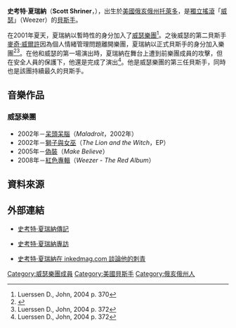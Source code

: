 {{Infobox Musical artist
|Img = Scott Shriner.jpg 
|Name = 史考特·夏瑞納
|Background = non_vocal_instrumentalist
|Birth_name = Scott Shriner
|Born = {{Birth date and age|1965|7|11|mf=y}}
|years_active = 1995年至今
|Origin = [[美國|美國]][[俄亥俄州|俄亥俄州]][[托萊多_(俄亥俄州)|托萊多]]
|Genre = [[搖滾樂|搖滾]]
|Occupation = [[貝斯手|貝斯手]]、[[歌手|歌手]]
|Instrument = [[貝斯|貝斯]]<br />[[吉他|吉他]]<br />[[合成器|合成器]]<br />[[鋼琴|鋼琴]]<br />[[爵士鼓|爵士鼓]]<br />[[歌唱|歌唱]]
|Label = [[Geffen_Records|Geffen Records]]
|Associated_acts = [[威瑟樂團|威瑟樂團]]
}}
'''史考特·夏瑞納'''（'''Scott Shriner'''，{{bd|1965年|7月11日}}），出生於[[美國|美國]][[俄亥俄州|俄亥俄州]][[托萊多_(俄亥俄州)|托萊多]]，是[[獨立搖滾|獨立搖滾]]{{link-en|搖滾樂團|Band (rock and pop)|樂團}}「[[威瑟|威瑟]]」（Weezer）的[[貝斯手|貝斯手]]。

在2001年夏天，夏瑞納以暫時性的身分加入了[[威瑟樂團|威瑟樂團]]<ref name="page 370">Luerssen D., John, 2004 p. 370</ref>。之後威瑟的第二貝斯手[[麥奇·威爾許|麥奇·威爾許]]因為個人情緒管理問題離開樂團，夏瑞納以正式貝斯手的身分加入樂團<ref name="nerv">{{cite web| last =| first =| url =http://www.rocksaltplum.com/RSPSpring2007/ARTMikeyWelsh.html| title =Interview with Outsider Artist Mikey Welsh| format =| work =| publisher =Rock Salt Plum| accessdate =2007-12-17| deadurl =yes| archiveurl =https://archive.is/20070812121105/http://www.rocksaltplum.com/RSPSpring2007/ARTMikeyWelsh.html| archivedate =2007-08-12}}</ref><ref name="page 372">Luerssen D., John, 2004 p. 372</ref>。在他和威瑟的第一場演出時，夏瑞納在舞台上遭到前樂團成員的攻擊，但在安全人員的保護下，他還是完成了演出<ref name="page 372">Luerssen D., John, 2004 p. 372</ref>。他是威瑟樂團的第三任貝斯手，同時也是該團持續最久的貝斯手。

== 音樂作品 ==
=== 威瑟樂團 ===
* 2002年－[[呆頭呆腦|呆頭呆腦]]（''Maladroit''，2002年）
* 2002年－[[獅子與女巫|獅子與女巫]]（''The Lion and the Witch''，EP）
* 2005年－[[偽裝_(威瑟樂團)|偽裝]]（''Make Believe''）
* 2008年－[[紅色專輯|紅色專輯]]（''Weezer'' - ''The Red Album''）

== 資料來源 ==
{{reflist}}

== 外部連結 ==
* {{en icon}}[http://www.weezernet.com/index.php?page=bios&bid=3 史考特·夏瑞納傳記]{{Wayback|url=http://www.weezernet.com/index.php?page=bios&bid=3 |date=20110718023612 }}
* {{en icon}}[http://www.weerez.com/ss_interview/ 史考特·夏瑞納專訪]{{Wayback|url=http://www.weerez.com/ss_interview/ |date=20080828003822 }}
* {{en icon}}[http://inkedmag.com/inked_people/53/ 史考特·夏瑞納在 inkedmag.com 談論他的刺青]{{Wayback|url=http://inkedmag.com/inked_people/53/ |date=20081006063234 }}

{{Weezer}}

{{Authority control}}
{{DEFAULTSORT:Shriner, Scott}}
[[Category:威瑟樂團成員|Category:威瑟樂團成員]]
[[Category:美國貝斯手|Category:美國貝斯手]]
[[Category:俄亥俄州人|Category:俄亥俄州人]]